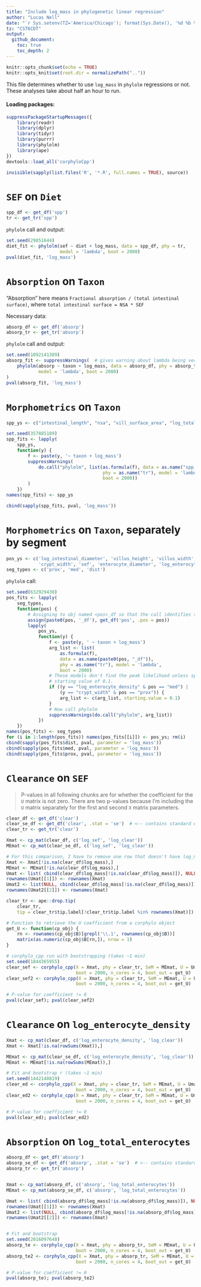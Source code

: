 ```yaml
---
title: "Include log_mass in phylogenetic linear regression"
author: "Lucas Nell"
date: "`r Sys.setenv(TZ='America/Chicago'); format(Sys.Date(), '%d %b %Y')`"
tz: "CST6CDT"
output:
  github_document:
    toc: true
    toc_depth: 2
---
```


```r
knitr::opts_chunk$set(echo = TRUE)
knitr::opts_knit$set(root.dir = normalizePath(".."))
```


This file determines whether to use `log_mass` in `phylolm` regressions or not.
These analyses take about half an hour to run.

#### Loading packages:


```r
suppressPackageStartupMessages({
    library(readr)
    library(dplyr)
    library(tidyr)
    library(purrr)
    library(phylolm)
    library(ape)
})
devtools::load_all('corphyloCpp')
```


```r
invisible(sapply(list.files('R', '*.R', full.names = TRUE), source))
```


# `SEF` on `Diet`


```r
spp_df <- get_df('spp')
tr <- get_tr('spp')
```


`phylolm` call and output:

```r
set.seed(29851644)
diet_fit <- phylolm(sef ~ diet + log_mass, data = spp_df, phy = tr,
                    model = 'lambda', boot = 2000)
pval(diet_fit, 'log_mass')
```



# `Absorption` on `Taxon`

"Absorption" here means `Fractional absorption / (total intestinal surface)`,
where `total intestinal surface = NSA * SEF`


Necessary data:

```r
absorp_df <- get_df('absorp')
absorp_tr <- get_tr('absorp')
```

`phylolm` call and output:

```r
set.seed(1092141389)
absorp_fit <- suppressWarnings(  # gives warning about lambda being very low
    phylolm(absorp ~ taxon + log_mass, data = absorp_df, phy = absorp_tr, 
            model = 'lambda', boot = 2000)
)
pval(absorp_fit, 'log_mass')
```




# `Morphometrics` on `Taxon`

```r
spp_ys <- c("intestinal_length", "nsa", "vill_surface_area", "log_total_enterocytes")
```


```r
set.seed(357885189)
spp_fits <- lapply(
    spp_ys,
    function(y) {
        f <- paste(y, '~ taxon + log_mass')
        suppressWarnings(
            do.call("phylolm", list(as.formula(f), data = as.name("spp_df"),
                                    phy = as.name("tr"), model = 'lambda',
                                    boot = 2000))
        )
    })
names(spp_fits) <- spp_ys

cbind(sapply(spp_fits, pval, 'log_mass'))
```





# `Morphometrics` on `Taxon`, separately by segment


```r
pos_ys <- c('log_intestinal_diameter', 'villus_height', 'villus_width', 
            'crypt_width', 'sef', 'enterocyte_diameter', 'log_enterocyte_density')
seg_types <- c('prox', 'med', 'dist')
```


`phylolm` call:


```r
set.seed(632929430)
pos_fits <- lapply(
    seg_types,
    function(pos) {
        # Assigning to obj named <pos>_df so that the call identifies the position
        assign(paste0(pos, '_df'), get_df('pos', .pos = pos))
        lapply(
            pos_ys,
            function(y) {
                f <- paste(y, ' ~ taxon + log_mass')
                arg_list <- list(
                    as.formula(f),
                    data = as.name(paste0(pos, "_df")),
                    phy = as.name("tr"), model = 'lambda',
                    boot = 2000)
                # These models don't find the peak likelihood unless specifying a
                # starting value of 0.1.
                if ((y == "log_enterocyte_density" & pos == "med") |
                    (y == "crypt_width" & pos == "prox")) {
                    arg_list <- c(arg_list, starting.value = 0.1)
                }
                # Now call phylolm
                suppressWarnings(do.call("phylolm", arg_list))
            })
    })
names(pos_fits) <- seg_types
for (i in 1:length(pos_fits)) names(pos_fits[[i]]) <- pos_ys; rm(i)
cbind(sapply(pos_fits$dist, pval, parameter = 'log_mass'))
cbind(sapply(pos_fits$med, pval, parameter = 'log_mass'))
cbind(sapply(pos_fits$prox, pval, parameter = 'log_mass'))
```








# `Clearance` on `SEF`

> P-values in all following chunks are for whether the coefficient for the `U` matrix is
> not zero. There are two p-values because I'm including the `U` matrix separately
> for the first and second `X` matrix parameters.


```r
clear_df <- get_df('clear')
clear_se_df <- get_df('clear', .stat = 'se')  # <-- contains standard errors
clear_tr <- get_tr('clear')

Xmat <- cp_mat(clear_df, c('log_sef', 'log_clear'))
MEmat <- cp_mat(clear_se_df, c('log_sef', 'log_clear'))

# For this comparison, I have to remove one row that doesn't have log_mass
Xmat <- Xmat[!is.na(clear_df$log_mass),]
MEmat <- MEmat[!is.na(clear_df$log_mass),]
Umat <- list( cbind(clear_df$log_mass[!is.na(clear_df$log_mass)]), NULL)
rownames(Umat[[1]]) <- rownames(Xmat)
Umat2 <- list(NULL, cbind(clear_df$log_mass[!is.na(clear_df$log_mass)]))
rownames(Umat2[[2]]) <- rownames(Xmat)

clear_tr <- ape::drop.tip(
    clear_tr,
    tip = clear_tr$tip.label[!clear_tr$tip.label %in% rownames(Xmat)])

# Function to retrieve the U coefficient from a corphylo object
get_U <- function(cp_obj) {
    rn <- rownames(cp_obj$B)[grepl('\\.1', rownames(cp_obj$B))]
    matrix(as.numeric(cp_obj$B[rn,]), nrow = 1)
}

# corphylo_cpp run with bootstrapping (takes ~1 min)
set.seed(1844365955)
clear_sef <- corphylo_cpp(X = Xmat, phy = clear_tr, SeM = MEmat, U = Umat, 
                          boot = 2000, n_cores = 4, boot_out = get_U)
clear_sef2 <- corphylo_cpp(X = Xmat, phy = clear_tr, SeM = MEmat, U = Umat2, 
                          boot = 2000, n_cores = 4, boot_out = get_U)

# P-value for coefficient != 0
pval(clear_sef); pval(clear_sef2)
```


# `Clearance` on `log_enterocyte_density`


```r

Xmat <- cp_mat(clear_df, c('log_enterocyte_density', 'log_clear'))
Xmat <- Xmat[!is.na(rowSums(Xmat)),]

MEmat <- cp_mat(clear_se_df, c('log_enterocyte_density', 'log_clear'))
MEmat <- MEmat[!is.na(rowSums(MEmat)),]

# Fit and bootstrap r (takes ~1 min)
set.seed(1442148819)
clear_ed <- corphylo_cpp(X = Xmat, phy = clear_tr, SeM = MEmat, U = Umat, 
                          boot = 2000, n_cores = 4, boot_out = get_U)
clear_ed2 <- corphylo_cpp(X = Xmat, phy = clear_tr, SeM = MEmat, U = Umat2, 
                          boot = 2000, n_cores = 4, boot_out = get_U)

# P-value for coefficient != 0
pval(clear_ed); pval(clear_ed2)
```


# `Absorption` on `log_total_enterocytes`


```r

absorp_df <- get_df('absorp')
absorp_se_df <- get_df('absorp', .stat = 'se')  # <-- contains standard errors
absorp_tr <- get_tr('absorp')


Xmat <- cp_mat(absorp_df, c('absorp', 'log_total_enterocytes'))
MEmat <- cp_mat(absorp_se_df, c('absorp', 'log_total_enterocytes'))

Umat <- list( cbind(absorp_df$log_mass[!is.na(absorp_df$log_mass)]), NULL)
rownames(Umat[[1]]) <- rownames(Xmat)
Umat2 <- list(NULL, cbind(absorp_df$log_mass[!is.na(absorp_df$log_mass)]))
rownames(Umat2[[2]]) <- rownames(Xmat)


# Fit and bootstrap
set.seed(2016097648)
absorp_te <- corphylo_cpp(X = Xmat, phy = absorp_tr, SeM = MEmat, U = Umat, 
                          boot = 2000, n_cores = 4, boot_out = get_U)
absorp_te2 <- corphylo_cpp(X = Xmat, phy = absorp_tr, SeM = MEmat, U = Umat2, 
                          boot = 2000, n_cores = 4, boot_out = get_U)

# P-value for coefficient != 0
pval(absorp_te); pval(absorp_te2)
```


